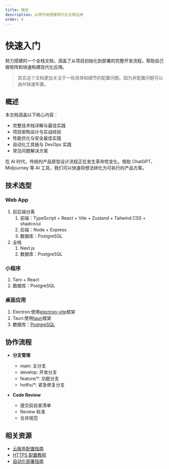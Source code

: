```yaml
---
title: 微信
description: 从零开始搭建现代化全栈应用
order: 0
---
```


# 快速入门

<Callout type="success">
努力搭建的一个全栈文档，涵盖了从项目初始化到部署的完整开发流程，帮助自己做矩阵和快速构建现代化应用。
</Callout>

> 其实这个文档更加关注于一些具体和细节的配置问题。因为非配置问题可以由AI快速布置。

## 概述

本文档涵盖以下核心内容：

- 完整技术栈详解与最佳实践
- 项目架构设计与实战经验
- 性能优化与安全最佳实践
- 自动化工具链与 DevOps 实践
- 常见问题解决方案

<Callout type="info">
在 AI 时代，传统的产品原型设计流程正在发生革命性变化。借助 ChatGPT、Midjourney 等 AI 工具，我们可以快速将想法转化为可执行的产品方案。
</Callout>


## 技术选型

### Web App

1. 前后端分离
	1. 前端：TypeScript + React + Vite + Zustand + Tailwind CSS + shadcn/ui	
	2. 后端：Node + Express
	3. 数据库：PostgreSQL
2. 全栈
	1. Next.js
	2. 数据库：PostgreSQL

### 小程序

1. Taro + React
2. 数据库：PostgreSQL

### 桌面应用

1. Electron:使用[electron-vite](https://cn.electron-vite.org/guide/)框架
2. Tauri:使用[tauri](https://tauri.app/v1/guides/getting-started/setup/vite)框架
3. 数据库：[PostgreSQL](https://neon.tech/postgresql/postgresql-getting-started)



## 协作流程

- **分支管理**
  - main: 主分支
  - develop: 开发分支
  - feature/*: 功能分支
  - hotfix/*: 紧急修复分支

- **Code Review**
  - 提交前自查清单
  - Review 标准
  - 合并规范







## 相关资源

- [云服务配置指南](./cloud-services)
- [HTTPS 配置教程](./https-setup)
- [自动化部署指南](./deployment)